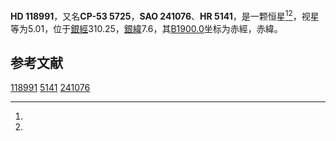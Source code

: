 {{Starbox begin
| name = HD 118991
}}
{{Starbox observe
| epoch = [[J2000.0|J2000.0]]
| constell = {{星座名待查}}<ref name=SIMBAD>{{cite web
 | url=http://simbad.u-strasbg.fr/simbad/sim-id?Ident=HR+5141
 | title =Pulsating variable Star
 | publisher=Centre de Données astronomiques de Strasbourg
 | work=SIMBAD
 | accessdate=2012-07-13}}</ref><ref name=DATA>{{cite web
 | url=http://vizier.u-strasbg.fr/viz-bin/VizieR-5?-out.add=.&-source=5050&-corr=PK=HR&-out.max=9999&HR=5141
 | title=VizieR Detailed Page
 | accessdate=2012-07-13
 | archive-date=2016-03-05
 | archive-url=https://web.archive.org/web/20160305220114/http://vizier.u-strasbg.fr/viz-bin/VizieR-5?-out.add=.&-source=5050&-corr=PK=HR&-out.max=9999&HR=5141
 | dead-url=no
 }}</ref>
| 星官 = 
| ra = {{RA|13|41|44.7}}<ref name=SIMBAD /><ref name=DATA />
| dec = {{DEC|-54|33|36}}<ref name=SIMBAD /><ref name=DATA />
| appmag_v = 5.01<ref name=SIMBAD /><ref name=DATA />
}}
{{Starbox character
| class = B8Vn<ref name=SIMBAD /><ref name=DATA />
| b-v = -0.05<ref name=SIMBAD /><ref name=DATA />
| u-b = -0.23<ref name=SIMBAD /><ref name=DATA />
| r-i = <ref name=SIMBAD /><ref name=DATA />
| variable = 
}}
{{Starbox astrometry
| radial_v = -0.23
| prop_mo_ra = 10
| parallax = 0.003
| p_error =
}}
{{Starbox catalog
| names =CP-53 5725，[[SAO星表|SAO]] 241076，[[HD星表|HD]] 118991，[[HR星表|HR]] 5141}}
{{Starbox reference |Simbad=HR+5141}}
{{Starbox end}}

'''HD 118991'''，又名'''CP-53 5725'''，'''SAO 241076'''、'''HR 5141'''，是一颗恒星<ref name=SIMBAD /><ref name=DATA />，视星等为5.01，位于[[銀道座標系|銀經]]310.25，[[銀道座標系|銀緯]]7.6，其[[B1900.0|B1900.0]]坐标为赤經{{RA|13|35|20.3}}，赤緯{{DEC|-54|7.6|9}}。

== 参考文献 ==
{{reflist}}

{{star-stub}}

[[Category:HD和HDE天體|118991]]
[[Category:HR天體|5141]]
[[Category:SAO天體|241076]]